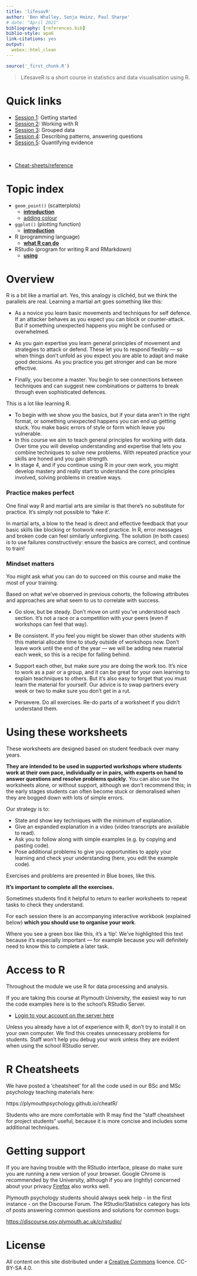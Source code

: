 ```yaml
---
title: 'lifesavR'
author: 'Ben Whalley, Sonja Heinz, Paul Sharpe'
# date: "April 2021"
bibliography: [references.bib]
biblio-style: apa6
link-citations: yes
output:
  webex::html_clean
---
```



```r
source('_first_chunk.R')
```

<meta property="og:description" content="LifesaveR is a short course in statistics and data visualisation using R." />



> LifesaveR is a short course in statistics and data visualisation using R.


# Quick links


- [Session 1](session-1.html): Getting started
- [Session 2](session-2.html): Working with R
- [Session 3](session-3.html): Grouped data
- [Session 4](session-4.html): Describing patterns, answering questions
- [Session 5](session-5.html): Quantifying evidence

<br>

- [Cheat-sheets/reference](https://plymouthpsychology.github.io/cheatR/)


# Topic index 

* `geom_point()` (scatterplots)
  * [**introduction**](session-1.html#scatterplots)
  * [adding colour](session-3.html#colour)
* `ggplot()` (plotting function)
  * [**introduction**](session-1.html#scatterplots)
* R (programming language)
  * [**what R can do**](session-1.html#cando)
* RStudio (program for writing R and RMarkdown)
  * [**using**](session-1.html#using)

# Overview

R is a bit like a martial art. Yes, this analogy is clichéd, but we think the parallels are real. Learning a martial art goes something like this:

- As a novice you learn basic movements and techniques for self defence. If an attacker behaves as you expect you can block or counter-attack. But if something unexpected happens you might be confused or overwhelmed.

- As you gain expertise you learn general principles of movement and strategies to attack or defend. These let you to respond flexibly — so when things don't unfold as you expect you are able to adapt and make good decisions. As you practice you get stronger and can be more effective.

- Finally, you become a master. You begin to see connections between techniques and can suggest new combinations or patterns to break through even sophisticated defences.


This is a lot like learning R.

- To begin with we show you the basics, but if your data aren't in the right format, or something unexpected happens you can end up getting stuck. You make basic errors of style or form which leave you vulnerable.
- In this course we aim to teach general principles for working with data. Over time you will develop understanding and expertise that lets you combine techniques to solve new problems. With repeated practice your skills are honed and you gain strength.
- In stage 4, and if you continue using R in your own work, you might develop mastery and really start to understand the core principles involved, solving problems in creative ways.


### Practice makes perfect

One final way R and martial arts are similar is that there's no substitute for practice. It's simply not possible to 'fake it'.

In martial arts, a blow to the head is direct and effective feedback that your basic skills like blocking or footwork need practice. In R, error messages and broken code can feel similarly unforgiving. The solution (in both cases) is to use failures constructively: ensure the basics are correct, and continue to train!


### Mindset matters

You might ask what you can do to succeed on this course and make the most of your training.

Based on what we've observed in previous cohorts, the following attributes and approaches are
what seem to us to correlate with success.

* Go slow, but be steady. Don't move on until you've understood each section. It's not a race or a competition with your peers (even if workshops can feel that way).

* Be consistent. If you feel you might be slower than other students with this material allocate time to study outside of workshops now. Don't leave work until the end of the year — we will be adding new material each week, so this is a recipe for falling behind.

* Support each other, but make sure _you_ are doing the work too. It's nice to work as a pair or a group, and it can be great for your own learning to explain teachniques to others. But it's also easy to forget that you must learn the material for yourself. Our advice is to swap partners every week or two to make sure you don't get in a rut.

* Persevere. Do all exercises. Re-do parts of a worksheet if you didn't understand them.



# Using these worksheets

These worksheets are designed based on student feedback over many years.

**They are intended to be used in supported workshops where students work at their own pace, individually or in pairs, with experts on hand to answer questions and resolve problems quickly.** You can also use the worksheets alone, or without support, although we don't recommend this; in the early stages students can often become stuck or demoralised when they are bogged down with lots of simple errors.

Our strategy is to:

- State and show key techniques with the minimum of explanation.
- Give an expanded explanation in a video (video transcripts are available to read).
- Ask you to follow along with simple examples (e.g. by copying and pasting code).
- Pose additional problems to give you opportunities to apply your learning and check your understanding (here, you edit the example code).

:::{.exercise}

Exercises and problems are presented in Blue boxes, like this.

**It's important to complete all the exercises.**

Sometimes students find it helpful to return to earlier worksheets to repeat tasks to check they understand.

For each session there is an accompanying interactive workbook (explained below) **which you should use to organise your work**.

:::


:::{.tip}

Where you see a green box like this, it's a 'tip'. We've highlighted this text
because it's especially important — for example because you will definitely need to
know this to complete a later task.

:::



# Access to R

Throughout the module we use R for data processing and analysis.

If you are taking this course at Plymouth University, the easiest way to run the code
examples here is to the school's RStudio Server.

-   [Login to your account on the server here](https://rstudio.plymouth.ac.uk)



Unless you already  have a lot of experience with R, don't try to install it on
your own computer. We find this creates unnecessary problems for students. Staff won't help you debug your work unless they are evident when using the school RStudio server.




# R Cheatsheets

We have posted a 'cheatsheet' for all the code used in our BSc and MSc psychology teaching materials here:


https://plymouthpsychology.github.io/cheatR/


Students who are more comfortable with R may find the "staff cheatsheet for project students" useful, because it is more concise and includes some additional techniques.



# Getting support


If you are having trouble with the RStudio interface, please do make sure you are running a new version of your browser. Google Chrome is recommended by the University, although if you are (rightly) concerned about your privacy [Firefox](https://www.mozilla.org/en-GB/firefox/new/) also works well.

Plymouth psychology students should always seek help - in the first instance - on the Discourse Forum. The RStudio/Statistics category has lots of posts answering common questions and solutions for common bugs:

[https://discourse.psy.plymouth.ac.uk/c/rstudio/](https://discourse.psy.plymouth.ac.uk/c/rstudio/21)




# License

All content on this site distributed under a
[Creative Commons](https://creativecommons.org/) licence. CC-BY-SA 4.0.
